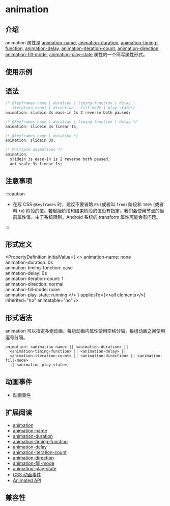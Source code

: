 
# animation

## 介绍

animation 属性是 [animation-name](./animation-name.mdx), [animation-duration](./animation-duration.mdx), [animation-timing-function](./animation-timing-function.mdx), [animation-delay](./animation-delay.mdx), [animation-iteration-count](./animation-iteration-count.mdx), [animation-direction](./animation-direction.mdx), [animation-fill-mode](./animation-fill-mode.mdx), [animation-play-state](./animation-play-state.mdx) 属性的一个简写属性形式。

## 使用示例

<Go
  example="css-api"
  img="/assets/doc/css/animation.gif"
  defaultEntryFile="dist/animation.lynx.bundle"
  entry="src/animation"
  defaultFile="src/animation/App.tsx"
  entry="src/animation"
/>

## 语法

```css
/* @keyframes name | duration | timing-function | delay |
   iteration-count | direction | fill-mode | play-state*/
animation: slidein 3s ease-in 1s 2 reverse both paused;

/* @keyframes name | duration | timing-function | delay */
animation: slidein 3s linear 1s;

/* @keyframes name | duration */
animation: slidein 3s;

/* Multiple animations */
animation:
  slidein 3s ease-in 1s 2 reverse both paused,
  ani_scale 3s linear 1s;
```

## 注意事项

:::caution

- 在写 CSS `@keyframes` 时，建议不要省略 `0%` (或者叫 `from`) 阶段和 `100%` (或者叫 `to`) 阶段的值。若起始阶段和结束阶段的值没有指定，我们会使用节点的当前属性值，由于系统限制，Android 系统的 transform 属性可能会有问题。

:::

## 形式定义


<PropertyDefinition
  initialValue={
    <>
      animation-name: none
      <br />
      animation-duration: 0s
      <br />
      animation-timing-function: ease
      <br />
      animation-delay: 0s
      <br />
      animation-iteration-count: 1<br />
      animation-direction: normal
      <br />
      animation-fill-mode: none
      <br />
      animation-play-state: running
    </>
  }
  appliesTo={<>all elements</>}
  inherited="no"
  animatable="no"
/>

## 形式语法

animation 可以指定多组动画，每组动画内属性使用空格分隔，每组动画之间使用逗号分隔。

```
animation: <animation-name> || <animation-duration> ||
  <animation-timing-function> || <animation-delay> ||
  <animation-iteration-count> || <animation-direction> || <animation-fill-mode>
  || <animation-play-state>;
```

## 动画事件

- [动画事件](../../lynx-api/event/animation-event.mdx)

## 扩展阅读

- [animation](./animation.mdx)
- [animation-name](./animation-name.mdx)
- [animation-duration](./animation-duration.mdx)
- [animation-timing-function](./animation-timing-function.mdx)
- [animation-delay](./animation-delay.mdx)
- [animation-iteration-count](./animation-iteration-count.mdx)
- [animation-direction](./animation-direction.mdx)
- [animation-fill-mode](./animation-fill-mode.mdx)
- [animation-play-state](./animation-play-state.mdx)
- [CSS 动画事件](../../lynx-api/event/animation-event.mdx)
- [Animated API](../../lynx-api/lynx/lynx-animate-api.mdx)

## 兼容性


<LegacyCompatTable metadata="css/properties/animation" />
